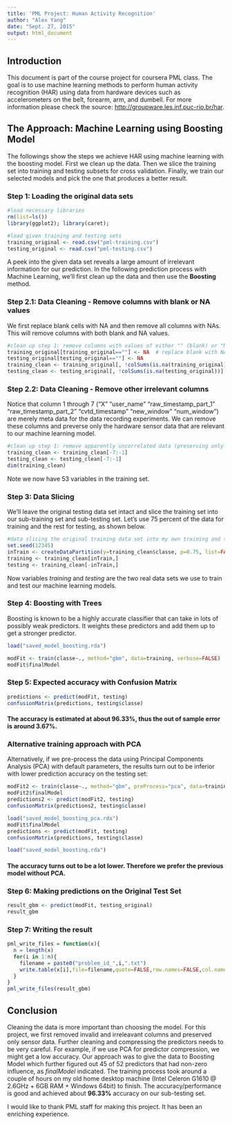 ```yaml
---
title: 'PML Project: Human Activity Recognition'
author: "Alex Yang"
date: "Sept. 27, 2015"
output: html_document
---
```


## Introduction

This document is part of the course project for coursera PML class. The goal is to use machine learning methods to perform human activity recognition (HAR) using data from hardware devices such as accelerometers on the belt, forearm, arm, and dumbell. For more information please check the source: <http://groupware.les.inf.puc-rio.br/har>.

## The Approach: Machine Learning using Boosting Model

The followings show the steps we achieve HAR using machine learning with the boosting model. First we clean up the data. Then we slice the training set into training and testing subsets for cross validation. Finally, we train our selected models and pick the one that produces a better result. 

### Step 1: Loading the original data sets

```r
#load necessary libraries
rm(list=ls())
library(ggplot2); library(caret);

#load given training and testing sets
training_original <- read.csv("pml-training.csv")
testing_original <- read.csv("pml-testing.csv")
```

A peek into the given data set reveals a large amount of irrelevant information for our prediction. In the following prediction process with Machine Learning, we'll first clean up the data and then use the **Boosting** method.

### Step 2.1: Data Cleaning - Remove columns with blank or NA values

We first replace blank cells with NA and then remove all columns with NAs. This will remove columns with both blank and NA values.

```r
#clean up step 1: remove columns with values of either "" (blank) or "NA"
training_original[training_original==""] <- NA  # replace blank with NA first
testing_original[testing_original==""] <- NA
training_clean <- training_original[, !colSums(is.na(training_original))]  # remove columns with NA (sum is NA)
testing_clean <- testing_original[, !colSums(is.na(testing_original))]
```

### Step 2.2: Data Cleaning - Remove other irrelevant columns

Notice that column 1 through 7 ("X" "user_name" "raw_timestamp_part_1" "raw_timestamp_part_2" "cvtd_timestamp" "new_window" "num_window") are merely meta data for the data recording experiments. We can remove these columns and preverse only the hardware sensor data that are relevant to our machine learning model.

```r
#clean up step 1: remove apparently uncorrelated data (preserving only sensor data)
training_clean <- training_clean[-7:-1]
testing_clean <- testing_clean[-7:-1]
dim(training_clean)
```

Note we now have 53 variables in the training set.

### Step 3: Data Slicing

We'll leave the original testing data set intact and slice the training set into our sub-training set and sub-testing set. Let's use 75 percent of the data for training and the rest for testing, as shown below.

```r
#data slicing the original training data set into my own training and testing sets
set.seed(12345)
inTrain <- createDataPartition(y=training_clean$classe, p=0.75, list=FALSE)
training <- training_clean[inTrain,]
testing <- training_clean[-inTrain,]
```

Now variables *training* and *testing* are the two real data sets we use to train and test our machine learning models.

### Step 4: Boosting with Trees

Boosting is known to be a highly accurate classifier that can take in lots of possibly weak predictors. It weights these predictors and add them up to get a stronger predictor.
```r
load("saved_model_boosting.rda")
```

```r
modFit <- train(classe~., method="gbm", data=training, verbose=FALSE)
modFit$finalModel
```

### Step 5: Expected accuracy with Confusion Matrix

```r
predictions <- predict(modFit, testing)
confusionMatrix(predictions, testing$classe)
```

#### The accuracy is estimated at about 96.33%, thus the out of sample error is around 3.67%.

### Alternative training approach with PCA
Alternatively, if we pre-process the data using Principal Components Analysis (PCA) with default parameters, the results turn out to be inferior with lower prediction accuracy on the testing set:

```r
modFit2 <- train(classe~., method="gbm", preProcess="pca", data=training, verbose=FALSE)
modFit2$finalModel
predictions2 <- predict(modFit2, testing)
confusionMatrix(predictions2, testing$classe)
```

```r
load("saved_model_boosting_pca.rda")
modFit$finalModel
predictions <- predict(modFit, testing)
confusionMatrix(predictions, testing$classe)
```

```r
load("saved_model_boosting.rda")
```

#### The accuracy turns out to be a lot lower. Therefore we prefer the previous model without PCA.

### Step 6: Making predictions on the Original Test Set
```r
result_gbm <- predict(modFit, testing_original)
result_gbm
```

### Step 7: Writing the result
```r
pml_write_files = function(x){
  n = length(x)
  for(i in 1:n){
    filename = paste0("problem_id_",i,".txt")
    write.table(x[i],file=filename,quote=FALSE,row.names=FALSE,col.names=FALSE)
  }
}
pml_write_files(result_gbm)
```

## Conclusion
Cleaning the data is more important than choosing the model. For this project, we first removed invalid and irreleavant columns and preserved only sensor data. Further cleaning and compressing the predictors needs to be very careful. For example, if we use PCA for predictor compression, we might get a low accuracy. Our approach was to give the data to Boosting Model which further figured out 45 of 52 predictors that had non-zero influence, as *finalModel* indicated. The training process took around a couple of hours on my old home desktop machine (Intel Celeron G1610 @ 2.6GHz + 6GB RAM + Windows 64bit) to finish. The accuracy/performance is good and achieved about **96.33%** accuracy on our sub-testing set.

I would like to thank PML staff for making this project. It has been an enriching experience.
